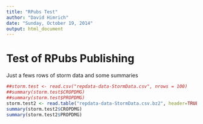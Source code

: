 ```yaml
---
title: "RPubs Test"
author: "David Himrich"
date: "Sunday, October 19, 2014"
output: html_document
---
```


# Test of RPubs Publishing
Just a fews rows of storm data and some summaries
```r
##storm.test <- read.csv("repdata-data-StormData.csv", nrows = 100)
##summary(storm.test$CROPDMG)
##summary(storm.test$PROPDMG)
storm.test2 <- read.table("repdata-data-StormData.csv.bz2", header=TRUE, sep=",", nrows = 100)
summary(storm.test2$CROPDMG)
summary(storm.test2$PROPDMG)

```


